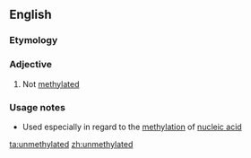 ==English==

===Etymology===
{{prefix|en|un|methylated}}

===Adjective===
{{en-adj|-}}

# Not [[methylated]]

===Usage notes===
* Used especially in regard to the [[methylation]] of [[nucleic acid]]

[[ta:unmethylated]]
[[zh:unmethylated]]